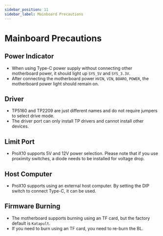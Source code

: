 ```yaml
---
sidebar_position: 11
sidebar_label: Mainboard Precautions
---
```


# Mainboard Precautions

## Power Indicator
* When using Type-C power supply without connecting other motherboard power, it should light up `SYS_5V` and `SYS_3.3V`.
* After connecting the motherboard power `HVIN`, `VIN`, `BOARO`, `POWER`, the motherboard power light should remain on.

## Driver

* TP5160 and TP2209 are just different names and do not require jumpers to select drive mode.
* The driver port can only install TP drivers and cannot install other devices.

## Limit Port
* ProX10 supports 5V and 12V power selection. Please note that if you use proximity switches, a diode needs to be installed for voltage drop.

## Host Computer
* ProX10 supports using an external host computer. By setting the DIP switch to connect Type-C, it can be used.

## Firmware Burning

* The motherboard supports burning using an TF card, but the factory default is `Katapult`.
* If you need to burn using an TF card, you need to re-burn the BL.